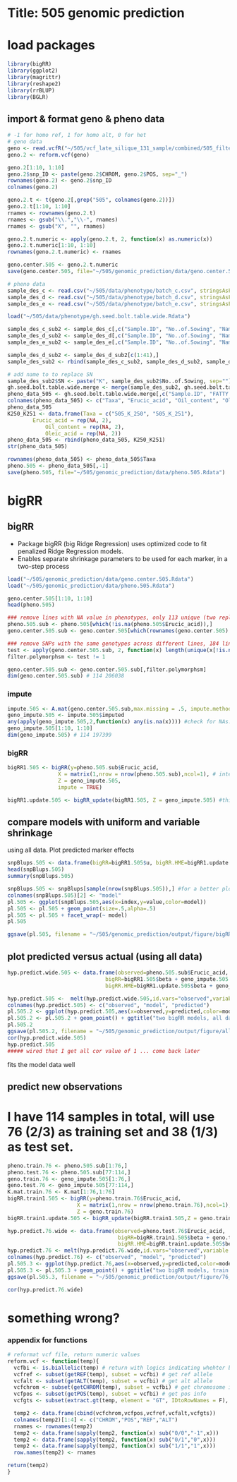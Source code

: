 Title: 505 genomic prediction
========================================================

# load packages 
```r
library(bigRR)
library(ggplot2)
library(magrittr)
library(reshape2)
library(rrBLUP)
library(BGLR)
```

## import & format geno & pheno data 
```r
# -1 for homo ref, 1 for homo alt, 0 for het 
# geno data 
geno <- read.vcfR("~/505/vcf_late_silique_131_sample/combined/505_filtered_sorted.vcf")
geno.2 <- reform.vcf(geno)

geno.2[1:10, 1:10]
geno.2$snp_ID <- paste(geno.2$CHROM, geno.2$POS, sep="_")
rownames(geno.2) <- geno.2$snp_ID
colnames(geno.2)

geno.2.t <- t(geno.2[,grep("505", colnames(geno.2))])
geno.2.t[1:10, 1:10]
rnames <- rownames(geno.2.t)
rnames <- gsub("\\.","\\-", rnames)
rnames <- gsub("X", "", rnames)

geno.2.t.numeric <- apply(geno.2.t, 2, function(x) as.numeric(x))
geno.2.t.numeric[1:10, 1:10]
rownames(geno.2.t.numeric) <- rnames

geno.center.505 <- geno.2.t.numeric
save(geno.center.505, file="~/505/genomic_prediction/data/geno.center.505.Rdata")

# pheno data 
sample_des_c <- read.csv("~/505/data/phenotype/batch_c.csv", stringsAsFactors=F, header=T)
sample_des_d <- read.csv("~/505/data/phenotype/batch_d.csv", stringsAsFactors=F, header=T)
sample_des_e <- read.csv("~/505/data/phenotype/batch_e.csv", stringsAsFactors=F, header=T)

load("~/505/data/phenotype/gh.seed.bolt.table.wide.Rdata") 

sample_des_c_sub2 <- sample_des_c[,c("Sample.ID", "No..of.Sowing", "Name")]
sample_des_d_sub2 <- sample_des_d[,c("Sample.ID", "No..of.Sowing", "Name")]
sample_des_e_sub2 <- sample_des_e[,c("Sample.ID", "No..of.Sowing", "Name")]

sample_des_d_sub2 <- sample_des_d_sub2[c(1:41),]
sample_des_sub2 <- rbind(sample_des_c_sub2, sample_des_d_sub2, sample_des_e_sub2)

# add name to to replace SN
sample_des_sub2$SN <- paste("K", sample_des_sub2$No..of.Sowing, sep="")
gh.seed.bolt.table.wide.merge <- merge(sample_des_sub2, gh.seed.bolt.table.wide, by = "SN")
pheno_data_505 <- gh.seed.bolt.table.wide.merge[,c("Sample.ID", "FATTY ACID_Erucic acid (C22:1n9)", "FATTY ACID_oil contents (%)", "FATTY ACID_Oleic acid (C18:1n9c)")]
colnames(pheno_data_505) <- c("Taxa", "Erucic_acid", "Oil_content", "Oleic_acid")
pheno_data_505
K250_K251 <- data.frame(Taxa = c("505_K_250", "505_K_251"),
  		Erucic_acid = rep(NA, 2),
			Oil_content = rep(NA, 2),
			Oleic_acid = rep(NA, 2))
pheno_data_505 <- rbind(pheno_data_505, K250_K251)
str(pheno_data_505)

rownames(pheno_data_505) <- pheno_data_505$Taxa
pheno.505 <- pheno_data_505[,-1]
save(pheno.505, file="~/505/genomic_prediction/data/pheno.505.Rdata")
```

# bigRR

## bigRR

* Package bigRR (big Ridge Regression) uses optimized code to fit penalized Ridge Regression models.  
* Enables separate shrinkage parameters to be used for each marker, in a two-step process

```r
load("~/505/genomic_prediction/data/geno.center.505.Rdata")
load("~/505/genomic_prediction/data/pheno.505.Rdata")

geno.center.505[1:10, 1:10]
head(pheno.505)

### remove lines with NA value in phenotypes, only 113 unique (two replicates) lines have phenotype data 
pheno.505.sub <- pheno.505[which(!is.na(pheno.505$Erucic_acid)),]
geno.center.505.sub <- geno.center.505[which(rownames(geno.center.505) %in% rownames(pheno.505[which(!is.na(pheno.505$Erucic_acid)),])),]

### remove SNPs with the same genotypes across different lines, 184 lines 
test <- apply(geno.center.505.sub, 2, function(x) length(unique(x[!is.na(x)])))
filter.polymorphsm <- test != 1 

geno.center.505.sub <- geno.center.505.sub[,filter.polymorphsm]
dim(geno.center.505.sub) # 114 206038 
```

### impute
```r
impute.505 <- A.mat(geno.center.505.sub,max.missing = .5, impute.method = "mean", return.imputed = TRUE,n.core=3)
geno_impute.505 <- impute.505$imputed
any(apply(geno_impute.505,2,function(x) any(is.na(x)))) #check for NAs.  If there are any, then would need to remove NA columns
geno_impute.505[1:10, 1:10]
dim(geno_impute.505) # 114 197399 
```

### bigRR 
```r
bigRR1.505 <- bigRR(y=pheno.505.sub$Erucic_acid,
                X = matrix(1,nrow = nrow(pheno.505.sub),ncol=1), # intercepts
                Z = geno_impute.505,
                impute = TRUE) 

bigRR1.update.505 <- bigRR_update(bigRR1.505, Z = geno_impute.505) #this allows heteroscedatic shrinkage (stronger shrinkage on SNPs than others). ??? 
```

## compare models with uniform and variable shrinkage

using all data.  Plot predicted marker effects

```r
snpBlups.505 <- data.frame(bigRR=bigRR1.505$u, bigRR.HME=bigRR1.update.505$u,index=1:nrow(bigRR1.505$u)) %>% melt(id.vars="index",variable.name="model") # what is u? marker effects I guess... 
head(snpBlups.505)
summary(snpBlups.505)
```

```r
snpBlups.505 <- snpBlups[sample(nrow(snpBlups.505)),] #for a better plot (if not facetting), randomize the order of the observations
colnames(snpBlups.505)[2] <- "model" 
pl.505 <- ggplot(snpBlups.505,aes(x=index,y=value,color=model))
pl.505 <- pl.505 + geom_point(size=.5,alpha=.5)
pl.505 <- pl.505 + facet_wrap(~ model)
pl.505

ggsave(pl.505, filename = "~/505/genomic_prediction/output/figure/bigRR_vs_bigRR.HME.png", height = 8, width = 11)
```

## plot predicted versus actual (using all data)

```r
hyp.predict.wide.505 <- data.frame(observed=pheno.505.sub$Erucic_acid,
                               bigRR=bigRR1.505$beta + geno_impute.505 %*% bigRR1.505$u,
                               bigRR.HME=bigRR1.update.505$beta + geno_impute.505 %*% bigRR1.update.505$u) 

hyp.predict.505 <-  melt(hyp.predict.wide.505,id.vars="observed",variable.name="model",value.name = "predicted")
colnames(hyp.predict.505) <- c("observed", "model", "predicted")
pl.505.2 <- ggplot(hyp.predict.505,aes(x=observed,y=predicted,color=model))
pl.505.2 <- pl.505.2 + geom_point() + ggtitle("two bigRR models, all data")
pl.505.2
ggsave(pl.505.2, filename = "~/505/genomic_prediction/output/figure/all.data.png", height = 8, width = 11)
cor(hyp.predict.wide.505)
hyp.predict.505
##### wired that I get all cor value of 1 ... come back later 
```
fits the model data well

## predict new observations
# I have 114 samples in total, will use 76 (2/3) as training set and 38 (1/3) as test set.  

```r
pheno.train.76 <- pheno.505.sub[1:76,]
pheno.test.76 <- pheno.505.sub[77:114,]
geno.train.76 <- geno_impute.505[1:76,]
geno.test.76 <- geno_impute.505[77:114,]
K.mat.train.76 <- K.mat[1:76,1:76]
bigRR.train1.505 <- bigRR(y=pheno.train.76$Erucic_acid,
                      X = matrix(1,nrow = nrow(pheno.train.76),ncol=1), # intercepts
                      Z = geno.train.76)
bigRR.train1.update.505 <- bigRR_update(bigRR.train1.505,Z = geno.train.76) #this allows heteroscedatic shrinkage (stronger shrinkage on SNPs than others).
```

```r
hyp.predict.76.wide <- data.frame(observed=pheno.test.76$Erucic_acid,
                                   bigRR=bigRR.train1.505$beta + geno.test.76 %*% bigRR.train1.505$u,
                                   bigRR.HME=bigRR.train1.update.505$beta + geno.test.76 %*% bigRR.train1.update.505$u)
hyp.predict.76 <- melt(hyp.predict.76.wide,id.vars="observed",variable.name="model",value.name = "predicted")
colnames(hyp.predict.76) <- c("observed", "model", "predicted")
pl.505.3 <- ggplot(hyp.predict.76,aes(x=observed,y=predicted,color=model))
pl.505.3 <- pl.505.3 + geom_point() + ggtitle("two bigRR models, train on 76")
ggsave(pl.505.3, filename = "~/505/genomic_prediction/output/figure/76_training.png", height = 8, width = 11)

cor(hyp.predict.76.wide) 
```
# something wrong? 

### appendix for functions
```r
# reformat vcf file, return numeric values 
reform.vcf <- function(temp){
  vcfbi <- is.biallelic(temp) # return with logics indicating whehter biallelic or not... 
  vcfref <- subset(getREF(temp), subset = vcfbi) # get ref allele
  vcfalt <- subset(getALT(temp), subset = vcfbi) # get alt allele
  vcfchrom <- subset(getCHROM(temp), subset = vcfbi) # get chromosome info 
  vcfpos <- subset(getPOS(temp), subset = vcfbi) # get pos info 
  vcfgts <- subset(extract.gt(temp, element = "GT", IDtoRowNames = F), subset = vcfbi) 

  temp2 <- data.frame(cbind(vcfchrom,vcfpos,vcfref,vcfalt,vcfgts))
  colnames(temp2)[1:4] <- c("CHROM","POS","REF","ALT")
  rnames <- rownames(temp2)
  temp2 <- data.frame(sapply(temp2, function(x) sub("0/0","-1",x)))
  temp2 <- data.frame(sapply(temp2, function(x) sub("0/1","0",x)))
  temp2 <- data.frame(sapply(temp2, function(x) sub("1/1","1",x)))
  row.names(temp2) <- rnames 

return(temp2) 
}
``` 

